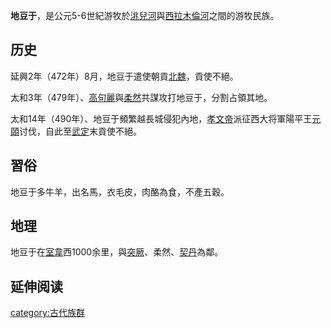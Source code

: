 {{unreferenced|time=2014-11-04T03:19:52+00:00}}
{{noteTA
|1=zh-hant:地豆于; zh-hans:地豆于;
}}
'''地豆于'''，是公元5-6世紀游牧於[[洮儿河|洮兒河]]與[[西拉木伦河|西拉木倫河]]之間的游牧民族。

==历史==
延興2年（472年）8月，地豆于遣使朝貢[[北魏|北魏]]，貢使不絕。

太和3年（479年）、[[高句麗|高句麗]]與[[柔然|柔然]]共謀攻打地豆于，分割占領其地。

太和14年（490年）、地豆于頻繁越長城侵犯內地，[[孝文帝|孝文帝]]派征西大将軍陽平王[[元頤|元頤]]讨伐，自此至[[武定_(东魏)|武定]]末貢使不絕。

==習俗==
地豆于多牛羊，出名馬，衣毛皮，肉酪為食，不產五穀。

==地理==
地豆于在[[室韋|室韋]]西1000余里，與[[突厥|突厥]]、柔然、[[契丹|契丹]]為鄰。

== 延伸阅读 ==
{{Wikisource further reading}}

[[category:古代族群|category:古代族群]]